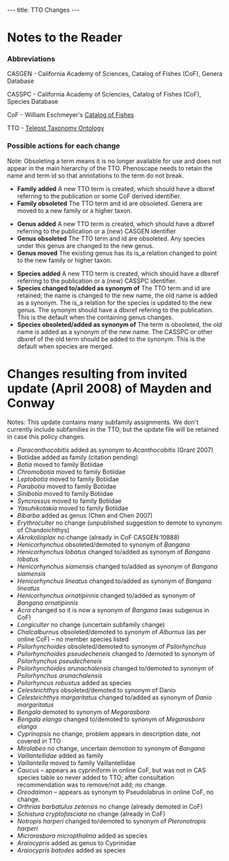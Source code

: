 ---
title: TTO Changes
---

=Notes to the Reader=

=== Abbreviations ===

CASGEN - California Academy of Sciences, Catalog of Fishes (CoF), Genera Database

CASSPC - California Academy of Sciencies, Catalog of Fishes (CoF), Species Database

CoF - William Eschmeyer's [http://research.calacademy.org/research/ichthyology/catalog/index.html Catalog of Fishes]

TTO - [http://phenoscape.org/wiki/Taxonomy_ontology Teleost Taxonomy Ontology]

=== Possible actions for each change ===

Note: Obsoleting a term means it is no longer available for use and does not appear in the main hierarchy of the TTO.  Phenoscape needs to retain the name and term id so that annotations to the term do not break.

* '''Family added''' A new TTO term is created, which should have a dbxref referring to the publication or some CoF derived identifier.
* '''Family obsoleted''' The TTO term and id are obsoleted. Genera are moved to a new family or a higher taxon. 

* '''Genus added''' A new TTO term is created, which should have a dbxref referring to the publication or a (new) CASGEN identifier
* '''Genus obsoleted''' The TTO term and id are obsoleted.  Any species under this genus are changed to the new genus.
* '''Genus moved''' The existing genus has its is_a relation changed to point to the new family or higher taxon.

* '''Species added''' A new TTO term is created, which should have a dbxref referring to the publication or a (new) CASSPC identifier.
* '''Species changed to/added as synonym of''' The TTO term and id are retained; the name is changed to the new name, the old name is added as a synonym.  The is_a relation for the species is updated to the new genus. The synonym should have a dbxref refering to the publication.  This is the default when the containing genus changes.
* '''Species obsoleted/added as synonym of ''' The term is obsoleted, the old name is added as a synonym of the new name.  The CASSPC or other dbxref of the old term should be added to the synonym.  This is the default when species are merged.

=Changes resulting from invited update (April 2008) of Mayden and Conway=

Notes: This update contains many subfamily assignments.  We don't currently include subfamilies in the TTO, but the update file will be retained in case this policy changes.

* ''Paracanthocobitis'' added as synonym to ''Acanthocobitis'' (Grant 2007)
* Botiidae added as family (citation pending)
* ''Botia'' moved to family Botiidae
* ''Chromobotia'' moved to family Botiidae
* ''Leptobotia'' moved to family Botiidae
* ''Parabotia'' moved to family Botiidae
* ''Sinibotia'' moved to family Botiidae
* ''Syncrossus'' moved to family Botiidae
* ''Yasuhikotakia'' moved to family Botiidae
* ''Bibarba'' added as genus (Chen and Chen 2007)
* ''Erythroculter'' no change (unpublished suggestion to demote to synonym of Chandoichthys)
* ''Akrokolioplax'' no change (already in CoF CASGEN:10888)
* ''Henicorhynchus'' obsoleted/demoted to synonym of ''Bangana''
* ''Henicorhynchus lobatus'' changed to/added as synonym of ''Bangana lobatus''
* ''Henicorhynchus siamensis'' changed to/added as synonym of ''Bangana siamensis''
* ''Henicorhynchus lineatus'' changed to/added as synonym of ''Bangana lineatus''
* ''Henicorhynchus ornatipinnis'' changed to/added as synonym of ''Bangana ornatipinnis''
* ''Acra'' changed so it is now a synonym of ''Bangana'' (was subgenus in CoF)
* ''Longiculter'' no change (uncertain subfamily change)
* ''Chalcalburnus'' obsoleted/demoted to synonym of ''Alburnus'' (as per online CoF) – no member species listed
* ''Psilorhynchoides'' obsoleted/demoted to synonym of ''Psilorhynchus''
* ''Psilorhynchoides pseudecheneis'' changed to /demoted to synonym of ''Psilorhynchus pseudecheneis''
* ''Psilorhynchoides arunachalensis'' changed to/demoted to synonym of ''Psilorhynchus arunachalensis''
* ''Psilorhyncus robustus'' added as species 
* ''Celesteichthys'' obsoleted/demoted to synonym of Danio
* ''Celesteichthys margaritatus'' changed to/added as synonym of ''Danio margaritatus''
* ''Bengala'' demoted to synonym of ''Megarasbora''
* ''Bengala elanga'' changed to/demoted to synonym of ''Megarasbora elanga''
* ''Cyprinopsis'' no change, problem appears in description date, not covered in TTO
* ''Mirolabeo'' no change, uncertain demotion to synonym of ''Bangana''
* ''Vaillantellidae'' added as family
* ''Vaillantella'' moved to family Vaillantellidae
* ''Caucus'' – appears as cypriniform in online CoF, but was not in CAS species table so never added to TTO; after consultation recommendation was to remove/not add; no change. 
* ''Oreodaimon'' – appears as synonym to Pseudolabrus in online CoF, no change.
* ''Orthrias barbatulus zetensis'' no change (already demoted in CoF) 
* ''Schistura cryptofasciata'' no change (already in CoF)
* ''Notropis harperi'' changed to/demoted to synonym of ''Pteronotropis harperi''
* ''Microrasbora micropthalma'' added as species
* ''Araiocypris'' added as genus to Cyprinidae
* ''Araiocypris batodes'' added as species